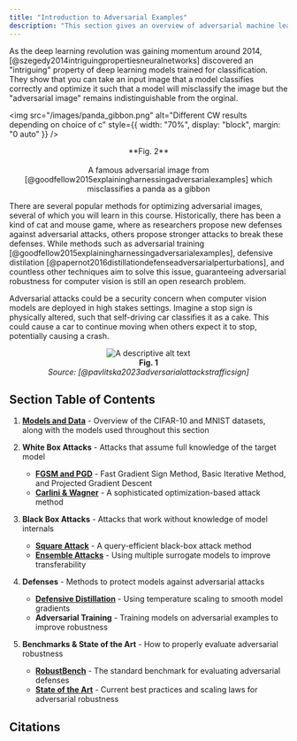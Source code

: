 ```yaml
---
title: "Introduction to Adversarial Examples"
description: "This section gives an overview of adversarial machine learning, using computer vision as a toy example."
---
```


As the deep learning revolution was gaining momentum around 2014, [@szegedy2014intriguingpropertiesneuralnetworks]
discovered an "intriguing" property of deep learning models trained for classification.
They show that you can take an input image that a model classifies correctly
and optimize it such that a model will misclassify the image but the "adversarial image"
remains indistinguishable from the orginal.

<img
  src="/images/panda_gibbon.png"
  alt="Different CW results depending on choice of c"
  style={{ width: "70%", display: "block", margin: "0 auto" }}
/>

<div align="center">
  **Fig. 2** <br></br> A famous adversarial image from [@goodfellow2015explainingharnessingadversarialexamples]
  which misclassifies a panda as a gibbon
</div>

There are several popular methods for optimizing adversarial images, several of which you
will learn in this course. Historically, there has been a kind of cat and mouse game, where
as researchers propose new defenses against adversarial attacks, others propose stronger
attacks to break these defenses. While methods such as adversarial
training [@goodfellow2015explainingharnessingadversarialexamples], defensive distilation
[@papernot2016distillationdefenseadversarialperturbations], and countless other techniques
aim to solve this issue, guaranteeing adversarial robustness for computer vision is
still an open research problem.

Adversarial attacks could be a security concern when computer vision models are
deployed in high stakes settings. Imagine a stop sign is physically altered,
such that self-driving car classifies it as a cake. This could cause a car to continue
moving when others expect it to stop, potentially causing a crash.

<p align="center">
  <img src="/images/traffic.png" alt="A descriptive alt text" />
  <br />
  <b>Fig. 1</b>
  <br />
  <em>Source: [@pavlitska2023adversarialattackstrafficsign]</em>
</p>

## Section Table of Contents

1. **[Models and Data](./models-and-data)** - Overview of the CIFAR-10 and MNIST datasets, along with the models used throughout this section

2. **White Box Attacks** - Attacks that assume full knowledge of the target model

   - **[FGSM and PGD](./adversarialimages)** - Fast Gradient Sign Method, Basic Iterative Method, and Projected Gradient Descent
   - **[Carlini & Wagner](./cw)** - A sophisticated optimization-based attack method

3. **Black Box Attacks** - Attacks that work without knowledge of model internals

   - **[Square Attack](./square-attack)** - A query-efficient black-box attack method
   - **[Ensemble Attacks](./ensemble-attacks)** - Using multiple surrogate models to improve transferability

4. **Defenses** - Methods to protect models against adversarial attacks

   - **[Defensive Distillation](./defensive-distillation)** - Using temperature scaling to smooth model gradients
   - **Adversarial Training** - Training models on adversarial examples to improve robustness

5. **Benchmarks & State of the Art** - How to properly evaluate adversarial robustness
   - **[RobustBench](./robustbench)** - The standard benchmark for evaluating adversarial defenses
   - **[State of the Art](./sota)** - Current best practices and scaling laws for adversarial robustness

## Citations

